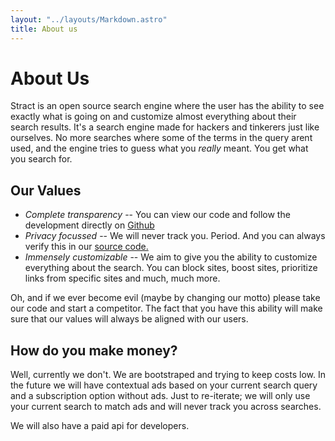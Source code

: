 ```yaml
---
layout: "../layouts/Markdown.astro"
title: About us
---
```


# About Us

Stract is an open source search engine where the user has the ability to see exactly what is going on and customize almost everything about their search results. It's a search engine made for hackers and tinkerers just like ourselves. No more searches where some of the terms in the query arent used, and the engine tries to guess what you _really_ meant. You get what you search for.

## Our Values

- _Complete transparency_ -- You can view our code and follow the development directly on [Github](https://github.com/StractOrg/stract)
- _Privacy focussed_ -- We will never track you. Period. And you can always verify this in our [source code.](https://github.com/StractOrg/stract)
- _Immensely customizable_ -- We aim to give you the ability to customize everything about the search. You can block sites, boost sites, prioritize links from specific sites and much, much more.

Oh, and if we ever become evil (maybe by changing our motto) please take our code and start a competitor. The fact that you have this ability will make sure that our values will always be aligned with our users.

## How do you make money?

Well, currently we don't. We are bootstraped and trying to keep costs low. In the future we will have contextual ads based on your current search query and a subscription option without ads. Just to re-iterate; we will only use your current search to match ads and will never track you across searches.

We will also have a paid api for developers.
